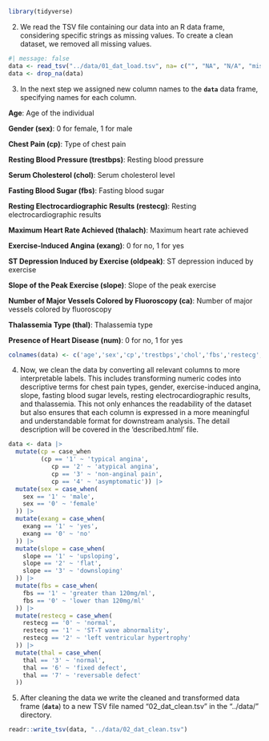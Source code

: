 ```r
library(tidyverse)
```

2.  We read the TSV file containing our data into an R data frame, considering specific strings as missing values. To create a clean dataset, we removed all missing values.

```r
#| message: false
data <- read_tsv("../data/01_dat_load.tsv", na= c("", "NA", "N/A", "missing", "?"))
data <- drop_na(data)
```

3.  In the next step we assigned new column names to the **`data`** data frame, specifying names for each column.

**Age**: Age of the individual

**Gender (sex)**: 0 for female, 1 for male

**Chest Pain (cp)**: Type of chest pain

**Resting Blood Pressure (trestbps)**: Resting blood pressure

**Serum Cholesterol (chol)**: Serum cholesterol level

**Fasting Blood Sugar (fbs)**: Fasting blood sugar

**Resting Electrocardiographic Results (restecg)**: Resting electrocardiographic results

**Maximum Heart Rate Achieved (thalach)**: Maximum heart rate achieved

**Exercise-Induced Angina (exang)**: 0 for no, 1 for yes

**ST Depression Induced by Exercise (oldpeak)**: ST depression induced by exercise

**Slope of the Peak Exercise (slope)**: Slope of the peak exercise

**Number of Major Vessels Colored by Fluoroscopy (ca)**: Number of major vessels colored by fluoroscopy

**Thalassemia Type (thal)**: Thalassemia type

**Presence of Heart Disease (num)**: 0 for no, 1 for yes

```r
colnames(data) <- c('age','sex','cp','trestbps','chol','fbs','restecg','thalach','exang','oldpeak','slope','ca','thal','num') 
```

4.  Now, we clean the data by converting all relevant columns to more interpretable labels. This includes transforming numeric codes into descriptive terms for chest pain types, gender, exercise-induced angina, slope, fasting blood sugar levels, resting electrocardiographic results, and thalassemia. This not only enhances the readability of the dataset but also ensures that each column is expressed in a more meaningful and understandable format for downstream analysis. The detail description will be covered in the 'described.html' file.

```r
data <- data |> 
  mutate(cp = case_when
         (cp == '1' ~ 'typical angina',
            cp == '2' ~ 'atypical angina',
            cp == '3' ~ 'non-anginal pain',
            cp == '4' ~ 'asymptomatic')) |> 
  mutate(sex = case_when(
    sex == '1' ~ 'male',
    sex == '0' ~ 'female'
  )) |> 
  mutate(exang = case_when(
    exang == '1' ~ 'yes',
    exang == '0' ~ 'no'
  )) |> 
  mutate(slope = case_when(
    slope == '1' ~ 'upsloping',
    slope == '2' ~ 'flat',
    slope == '3' ~ 'downsloping'
  )) |> 
  mutate(fbs = case_when(
    fbs == '1' ~ 'greater than 120mg/ml',
    fbs == '0' ~ 'lower than 120mg/ml'
  )) |> 
  mutate(restecg = case_when(
    restecg == '0' ~ 'normal',
    restecg == '1' ~ 'ST-T wave abnormality',
    restecg == '2' ~ 'left ventricular hypertrophy'
  )) |> 
  mutate(thal = case_when(
    thal == '3' ~ 'normal',
    thal == '6' ~ 'fixed defect',
    thal == '7' ~ 'reversable defect'
  )) 
```

5.  After cleaning the data we write the cleaned and transformed data frame (**`data`**) to a new TSV file named "02_dat_clean.tsv" in the "../data/" directory.

```r
readr::write_tsv(data, "../data/02_dat_clean.tsv")
```
